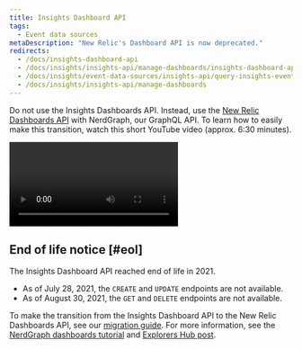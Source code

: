 ```yaml
---
title: Insights Dashboard API
tags:
  - Event data sources
metaDescription: "New Relic's Dashboard API is now deprecated."
redirects:
  - /docs/insights-dashboard-api
  - /docs/insights/insights-api/manage-dashboards/insights-dashboard-api
  - /docs/insights/event-data-sources/insights-api/query-insights-event-data-api/
  - /docs/insights/insights-api/manage-dashboards
---
```


Do not use the Insights Dashboards API. Instead, use the [New Relic Dashboards API](/docs/query-your-data/explore-query-data/dashboards/dashboards-api/) with NerdGraph, our GraphQL API. To learn how to easily make this transition, watch this short YouTube video (approx. 6:30 minutes).

<Video
  id="oONRQSZpMgs"
  type="youtube"
/>

## End of life notice [#eol]

The Insights Dashboard API reached end of life in 2021.

* As of July 28, 2021, the `CREATE` and `UPDATE` endpoints are not available.
* As of August 30, 2021, the `GET` and `DELETE` endpoints are not available.

To make the transition from the Insights Dashboard API to the New Relic Dashboards API, see our [migration guide](/docs/new-relic-one/use-new-relic-one/core-concepts/dashboards-api-migration-insights-api-nerdgraph/). For more information, see the [NerdGraph dashboards tutorial](/docs/apis/nerdgraph/examples/create-widgets-dashboards-api/) and [Explorers Hub post](https://discuss.newrelic.com/t/important-insights-dashboard-api-end-of-life/149357).
